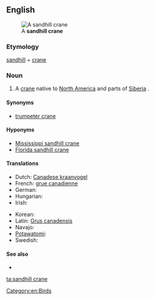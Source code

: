 ==English==
[[File:SandHillCraneFourCornersFlorida.jpg|thumb|A '''sandhill crane''']]

===Etymology===

[[sandhill]] + [[crane]]

===Noun===
{{en-noun}}

# A [[crane]] native to [[North America]] and parts of [[Siberia]] {{qualifier|[[Grus]] [[canadensis]]}}.

====Synonyms====
* [[trumpeter crane]]

====Hyponyms====
* [[Mississippi sandhill crane]]
* [[Florida sandhill crane]]

====Translations====
{{trans-top|a species of crane}}
* Dutch: [[Canadese kraanvogel]] {{m}}
* French: [[grue canadienne]] {{f}}
* German: {{t|de|Kanadakranich|m}}
* Hungarian: {{t|hu|kanadai daru}}
* Irish: {{t|ga|grús Ceanadach|m}}
{{trans-mid}}
* Korean: {{t|ko|캐나다두루미|tr=kaenadadurumi|sc=Hang}}
* Latin: [[Grus canadensis]]
* Navajo: {{tø|nv|déłí}}
* [[Potawatomi]]: {{tø|pot|jejauk}}
* Swedish: {{t|sv|trumpetartrana}}
{{trans-bottom}}

====See also====
* {{pedialite}}

[[Category:en:Birds]]

[[ta:sandhill crane]]